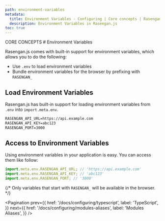 ```yaml
---
path: environment-variables
metadata:
  title: Environment Variables - Configuring | Core concepts | Rasengan.js
  description: Environment Variables in Rasengan.js
toc: true
---
```



<span className="text-[12px] font-mono-regular text-foreground/60">
  CORE CONCEPTS
</span>
# Environment Variables

Rasengan.js comes with built-in support for environment variables, which allows you to do the following:

- Use `.env` to load environment variables
- Bundle environment variables for the browser by prefixing with `RASENGAN_`

## Load Environment Variables

Rasengan.js has built-in support for loading environment variables from `.env` into `import.meta.env`.

```txt title=".env" showLineNumbers copy
RASENGAN_API_URL=https://api.example.com
RASENGAN_API_KEY=abc123
RASENGAN_PORT=3000
```

## Access to Environment Variables

Using environment variables in your application is easy. You can access them like follow:

```js title="src/app/home.page.js" showLineNumbers
import.meta.env.RASENGAN_API_URL; // 'https://api.example.com'
import.meta.env.RASENGAN_API_KEY; // 'abc123'
import.meta.env.RASENGAN_PORT; // '3000'
```

{/* <AlertBox type="info">
  Only variables that start with `RASENGAN_` will be available in the browser.
</AlertBox> */}

<Pagination 
  prev={{
    href: '/docs/configuring/typescript',
    label: 'TypeScript',
  }}
  next={{
    href: '/docs/configuring/modules-aliases',
    label: 'Modules Aliases',
  }}
/>